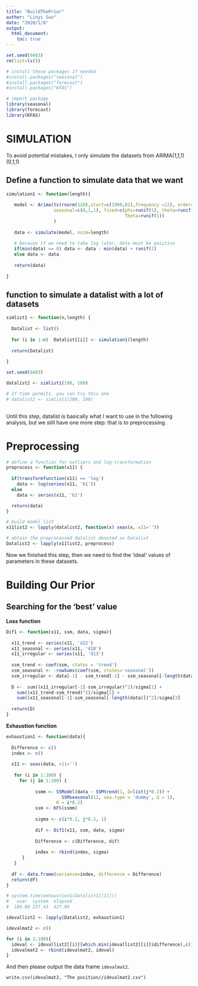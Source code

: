 ```yaml
---
title: "BuildThePrior"
author: "Linyi Guo"
date: "2020/1/8"
output: 
  html_document:
    toc: true
---
```



```r
set.seed(9483)
rm(list=ls())
```

```r
# install these packages if needed
#install.packages("seasonal")
#install.packages("forecast")
#install.packages("KFAS")

# import package
library(seasonal)
library(forecast)
library(KFAS)
```

# SIMULATION

To avoid potential mistakes, I only simulate the datasets from ARIMA(1,1,1)(0,1,1)


## Define a function to simulate data that we want

```r
simulation1 <- function(length){
     
   model <- Arima(ts(rnorm(120),start=c(1980,01),frequency =12), order=c(1,1,1),   
                  seasonal=c(0,1,1), fixed=c(phi=runif(1), theta=runif(1),
                                             Theta=runif(1))
                  )
   
   data <- simulate(model, nsim=length)
   
   # because if we need to take log later, data must be positive
   if(min(data) <= 0) data <- data - min(data) + runif(1)
   else data <- data
   
   return(data)
  
}
```


## function to simulate a datalist with a lot of datasets

```r
simlist1 <- function(n,length) {   
  
  Datalist <- list()
  
  for (i in 1:n)  Datalist[[i]] <- simulation1(length)
  
  return(Datalist)  
  
}

```

```r
set.seed(9483)

datalist2 <- simlist1(100, 180)

# If time permits, you can try this one
# datalist2 <- simlist1(200, 180)
 
```


Until this step, datalist is basically what I want to use in the following analysis, but we still have one more step: that is to preprocessing.




# Preprocessing

```r
# define a function for outliers and log-transformation
preprocess <- function(x11) {
  
  if(transformfunction(x11) == 'log') 
    data <- log(series(x11, 'b1'))
  else
    data <- series(x11, 'b1')

  return(data)
}
```


```r
# build model list
x11list2 <- lapply(datalist2, function(x) seas(x, x11=''))

```


```r
# obtain the preprocessed datalist denoted as Datalist
Datalist2 <- lapply(x11list2, preprocess)

```

Now we finished this step, then we need to find the 'ideal' values of parameters in these datasets.


# Building Our Prior

## Searching for the 'best' value

**Loss function**

```r

Dif1 <- function(x11, ssm, data, sigma){
  
  x11_trend <- series(x11, 'd12')
  x11_seasonal <- series(x11, 'd10')
  x11_irregular <- series(x11, 'd13')
  
  ssm_trend <- coef(ssm, states = 'trend')
  ssm_seasonal <- -rowSums(coef(ssm, states='seasonal'))
  ssm_irregular <- data[-1] - ssm_trend[-1] - ssm_seasonal[-length(data)]
 
  D <-  sum((x11_irregular[-1]-ssm_irregular)^2)/sigma[1] + 
    sum((x11_trend-ssm_trend)^2)/sigma[2] + 
    sum((x11_seasonal[-1]-ssm_seasonal[-length(data)])^2)/sigma[3] 
    
  return(D)
}
```

**Exhaustion function**

```r

exhaustion1 <- function(data){
  
  Difference <- c()
  index <- c()
  
  x11 <- seas(data, x11='')
  
   for (i in 1:100) {
     for (j in 1:100) {
         
           ssmm <- SSModel(data ~ SSMtrend(1, Q=list(j*0.2)) + 
                     SSMseasonal(12, sea.type = 'dummy', Q = 1),
                   H = i*0.2)
           ssm <- KFS(ssmm)
           
           sigma <- c(i*0.2, j*0.2, 1)
           
           dif <- Dif1(x11, ssm, data, sigma)
           
           Difference <- c(Difference, dif)
           
           index <- rbind(index, sigma)
      }
   }
  
  df <- data.frame(variance=index, difference = Difference)
  return(df)
}
```

```r
# system.time(exhaustion1(Datalist1[[1]]))
#   user  system  elapsed
#  189.80 237.43  427.96 

idevallist2 <- lapply(Datalist2, exhaustion1)
```

```r
idevalmat2 <- c()

for (i in 1:100){
  ideval <- idevallist2[[i]][which.min(idevallist2[[i]]$difference),c(1,2)]
  idevalmat2 <- rbind(idevalmat2, ideval)
}

```

And then please output the data frame `idevalmat2`.

```
write.csv(idevalmat2, "The position//idevalmat2.csv")
```

